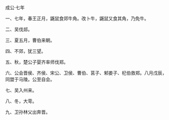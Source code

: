 

成公·七年

一、七年，春王正月，鼷鼠食郊牛角。改卜牛，鼷鼠又食其角，乃免牛。

二、吴伐郯。

三、夏五月，曹伯来朝。

四、不郊，犹三望。

五、秋，楚公子婴齐率师伐郑。

六、公会晋侯、齐侯、宋公、卫侯、曹伯、莒子、邾娄子、杞伯救郑。八月戊辰，同盟于马陵。公至自会。

七、吴入州来。

八、冬，大雩。

九、卫孙林父出奔晋。

